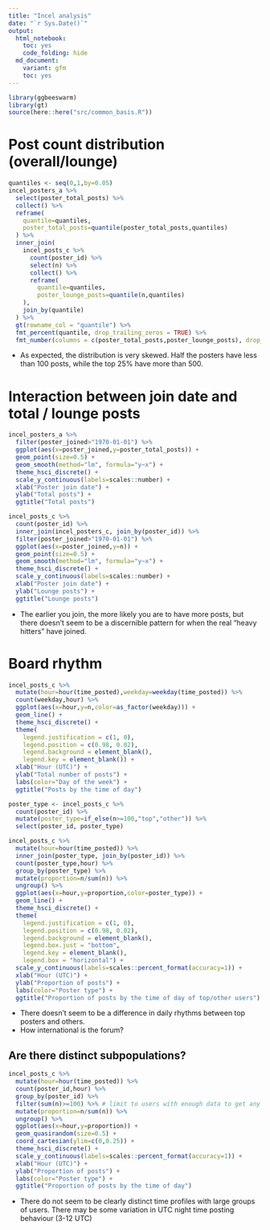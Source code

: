```yaml
---
title: "Incel analysis"
date: "`r Sys.Date()`"
output: 
  html_notebook:
    toc: yes
    code_folding: hide
  md_document:
    variant: gfm 
    toc: yes
---
```


```r
library(ggbeeswarm)
library(gt)
source(here::here("src/common_basis.R"))
```

# Post count distribution (overall/lounge)

```r
quantiles <- seq(0,1,by=0.05)
incel_posters_a %>%
  select(poster_total_posts) %>%
  collect() %>%
  reframe(
    quantile=quantiles,
    poster_total_posts=quantile(poster_total_posts,quantiles)
  ) %>%
  inner_join(
    incel_posts_c %>%
      count(poster_id) %>%
      select(n) %>%
      collect() %>%
      reframe(
        quantile=quantiles,
        poster_lounge_posts=quantile(n,quantiles)
    ),
    join_by(quantile)
  ) %>%
  gt(rowname_col = "quantile") %>%
  fmt_percent(quantile, drop_trailing_zeros = TRUE) %>%
  fmt_number(columns = c(poster_total_posts,poster_lounge_posts), drop_trailing_zeros = TRUE)
```

 * As expected, the distribution is very skewed. Half the posters have less than 100 posts, while the top 25% have more than 500. 

# Interaction between join date and total / lounge posts

```r
incel_posters_a %>%
  filter(poster_joined>"1970-01-01") %>%
  ggplot(aes(x=poster_joined,y=poster_total_posts)) +
  geom_point(size=0.5) +
  geom_smooth(method="lm", formula="y~x") +
  theme_hsci_discrete() +
  scale_y_continuous(labels=scales::number) +
  xlab("Poster join date") +
  ylab("Total posts") +
  ggtitle("Total posts")
```

```r
incel_posts_c %>%
  count(poster_id) %>%
  inner_join(incel_posters_c, join_by(poster_id)) %>%
  filter(poster_joined>"1970-01-01") %>%
  ggplot(aes(x=poster_joined,y=n)) +
  geom_point(size=0.5) +
  geom_smooth(method="lm", formula="y~x") +
  theme_hsci_discrete() +
  scale_y_continuous(labels=scales::number) +
  xlab("Poster join date") +
  ylab("Lounge posts") +
  ggtitle("Lounge posts")
```

 * The earlier you join, the more likely you are to have more posts, but there doesn't seem to be a discernible pattern for when the real "heavy hitters" have joined.

# Board rhythm

```r
incel_posts_c %>% 
  mutate(hour=hour(time_posted),weekday=weekday(time_posted)) %>%
  count(weekday,hour) %>%
  ggplot(aes(x=hour,y=n,color=as_factor(weekday))) +
  geom_line() +
  theme_hsci_discrete() +
  theme(
    legend.justification = c(1, 0), 
    legend.position = c(0.98, 0.02), 
    legend.background = element_blank(), 
    legend.key = element_blank()) +
  xlab("Hour (UTC)") +
  ylab("Total number of posts") +
  labs(color="Day of the week") +
  ggtitle("Posts by the time of day")
```

```r
poster_type <- incel_posts_c %>%
  count(poster_id) %>%
  mutate(poster_type=if_else(n>=100,"top","other")) %>%
  select(poster_id, poster_type)

incel_posts_c %>% 
  mutate(hour=hour(time_posted)) %>%
  inner_join(poster_type, join_by(poster_id)) %>%
  count(poster_type,hour) %>%
  group_by(poster_type) %>%
  mutate(proportion=n/sum(n)) %>%
  ungroup() %>%
  ggplot(aes(x=hour,y=proportion,color=poster_type)) +
  geom_line() +
  theme_hsci_discrete() +
  theme(
    legend.justification = c(1, 0), 
    legend.position = c(0.98, 0.02), 
    legend.background = element_blank(), 
    legend.box.just = "bottom", 
    legend.key = element_blank(), 
    legend.box = "horizontal") +
  scale_y_continuous(labels=scales::percent_format(accuracy=1)) +
  xlab("Hour (UTC)") +
  ylab("Proportion of posts") +
  labs(color="Poster type") +
  ggtitle("Proportion of posts by the time of day of top/other users")
```

 * There doesn't seem to be a difference in daily rhythms between top posters and others. 
 * How international is the forum? 
 
## Are there distinct subpopulations?
 
```r
incel_posts_c %>% 
  mutate(hour=hour(time_posted)) %>%
  count(poster_id,hour) %>%
  group_by(poster_id) %>%
  filter(sum(n)>=100) %>% # limit to users with enough data to get any pattern
  mutate(proportion=n/sum(n)) %>%
  ungroup() %>%
  ggplot(aes(x=hour,y=proportion)) +
  geom_quasirandom(size=0.5) +
  coord_cartesian(ylim=c(0,0.25)) +
  theme_hsci_discrete() +
  scale_y_continuous(labels=scales::percent_format(accuracy=1)) +
  xlab("Hour (UTC)") +
  ylab("Proportion of posts") +
  labs(color="Poster type") +
  ggtitle("Proportion of posts by the time of day")
```
 
  * There do not seem to be clearly distinct time profiles with large groups of users. There may be some variation in UTC night time posting behaviour (3-12 UTC)